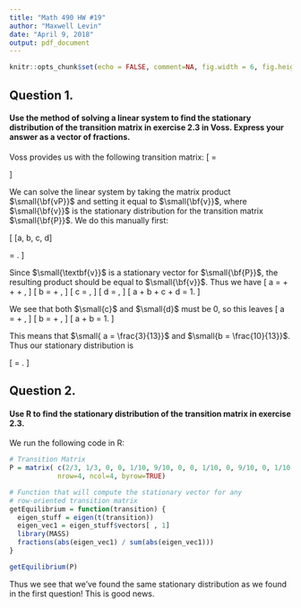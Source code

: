 ---
title: "Math 490 HW #19"
author: "Maxwell Levin"
date: "April 9, 2018"
output: pdf_document
---

```{r setup, include=FALSE}
knitr::opts_chunk$set(echo = FALSE, comment=NA, fig.width = 6, fig.height = 4, fig.align = "center")
```


## Question 1.

#### Use the method of solving a linear system to find the stationary distribution of the transition matrix in exercise 2.3 in Voss. Express your answer as a vector of fractions.

Voss provides us with the following transition matrix: 
\[
  \textbf{P} =
  \begin{bmatrix}
    \frac{2}{3} & \frac{1}{3} & 0 & 0 \\[1mm]
    \frac{1}{10} & \frac{9}{10} & 0 & 0 \\[1mm]
    \frac{1}{10} & 0 & \frac{9}{10} & 0 \\[1mm]
    \frac{1}{10} & 0 & 0 & \frac{9}{10} \\[1mm]
  \end{bmatrix}
\]

We can solve the linear system by taking the matrix product $\small{\bf{vP}}$ and setting it equal to $\small{\bf{v}}$, where $\small{\bf{v}}$ is the stationary distribution for the transition matrix $\small{\bf{P}}$. We do this manually first:

\[
  [a, b, c, d] 
  \begin{bmatrix}
    \frac{2}{3} & \frac{1}{3} & 0 & 0 \\[1mm]
    \frac{1}{10} & \frac{9}{10} & 0 & 0 \\[1mm]
    \frac{1}{10} & 0 & \frac{9}{10} & 0 \\[1mm]
    \frac{1}{10} & 0 & 0 & \frac{9}{10} \\[1mm]
  \end{bmatrix}
  = \left[\frac{2a}{3} + \frac{b}{10} + \frac{c}{10} + \frac{d}{10}, 
          \frac{a}{3} + \frac{9b}{10}, \frac{9c}{10}, \frac{9d}{10} \right].
\]

Since $\small{\textbf{v}}$ is a stationary vector for $\small{\bf{P}}$, the resulting product should be equal to $\small{\bf{v}}$. Thus we have
\[
  a = \frac{2a}{3} + \frac{b}{10} + \frac{c}{10} + \frac{d}{10},
\]
\[
  b = \frac{a}{3} + \frac{9b}{10},
\]
\[
  c = \frac{9c}{10},
\]
\[
  d =  \frac{9d}{10},
\]
\[
  a + b + c + d = 1.
\]

We see that both $\small{c}$ and $\small{d}$ must be 0, so this leaves
\[
  a = \frac{2a}{3} + \frac{b}{10},
\]
\[
  b = \frac{a}{3} + \frac{9b}{10},
\]
\[
  a + b = 1.
\]

This means that $\small{ a = \frac{3}{13}}$ and $\small{b = \frac{10}{13}}$. Thus our stationary distribution is

\[
  \textbf{v} = \left[ \frac{3}{13}, \frac{10}{13}, 0, 0  \right].
\]


## Question 2.

#### Use R to find the stationary distribution of the transition matrix in exercise 2.3. 

We run the following code in R:
```{r, echo=TRUE}
# Transition Matrix
P = matrix( c(2/3, 1/3, 0, 0, 1/10, 9/10, 0, 0, 1/10, 0, 9/10, 0, 1/10, 0, 0, 9/10),
            nrow=4, ncol=4, byrow=TRUE)

# Function that will compute the stationary vector for any
# row-oriented transition matrix
getEquilibrium = function(transition) {
  eigen_stuff = eigen(t(transition))
  eigen_vec1 = eigen_stuff$vectors[ , 1]
  library(MASS)
  fractions(abs(eigen_vec1) / sum(abs(eigen_vec1)))
}

getEquilibrium(P)
```


Thus we see that we've found the same stationary distribution as we found in the first question! This is good news.







